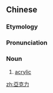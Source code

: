 {{also|亚克力}}
==Chinese==
{{zh-forms|s=亚克力|gloss=-}}

===Etymology===
{{bor|zh|en|acrylic}}

===Pronunciation===
{{zh-pron
|m=yàkèlì
|cat=n
}}

===Noun===
{{zh-noun}}

# [[acrylic]]

[[zh:亞克力]]
